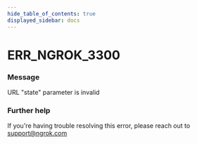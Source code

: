 ```yaml
---
hide_table_of_contents: true
displayed_sidebar: docs
---
```



# ERR_NGROK_3300

### Message

URL "state" parameter is invalid

<ErrorDetails error="err_ngrok_3300" />

### Further help

If you're having trouble resolving this error, please reach out to [support@ngrok.com](mailto:support@ngrok.com?subject=Help%20with%20ERR_NGROK_3300)
